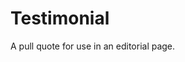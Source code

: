 
<Meta title="Labs|Brand/Molecules/Testimonial" component={Testimonial} />

# Testimonial

<StoryStatus status="ready" />

A pull quote for use in an editorial page.

<Preview withSource="open" className="dark">
  <Story name="Testimonial">
    <Testimonial
      testimonial={{
        firstName: text('First Name', 'Lacey'),
        lastName: text('Last Name', 'Bathala'),
        company: text('Company', 'Microsoft'),
        quote: text(
          'Short Quote',
          'Coding aint rocket science, it’s just falsely intimidating.'
        ),
        imageUrl: text(
          'Image URL',
          'https://content.codecademy.com/courses/free/boba.svg'
        ),
      }}
      size={select('size', ['small', 'medium', 'large'], 'small')}
      theme={select(
        'theme',
        [VisualTheme.DarkMode, VisualTheme.LightMode],
        VisualTheme.DarkMode
      )}
    />
  </Story>
</Preview>

<Props story="Testimonial" of={Testimonial} />

<Preview className="dark" columns={1}>
  <Story name="Medium">
    <Testimonial
      testimonial={{
        firstName: 'Lacey',
        lastName: 'Bathala',
        company: 'Microsoft',
        quote: 'Coding aint rocket science, it’s just falsely intimidating.',
        imageUrl: 'https://content.codecademy.com/courses/free/boba.svg',
      }}
      size="medium"
      theme={VisualTheme.DarkMode}
    />
  </Story>
  <Story name="Large">
    <Testimonial
      testimonial={{
        firstName: 'Lacey',
        lastName: 'Bathala',
        company: 'Microsoft',
        quote: 'Coding aint rocket science, it’s just falsely intimidating.',
        imageUrl: 'https://content.codecademy.com/courses/free/boba.svg',
      }}
      size="large"
      theme={VisualTheme.DarkMode}
    />
  </Story>
  <Story name="No Avatar">
    <Testimonial
      testimonial={{
        firstName: 'Lacey',
        lastName: 'Bathala',
        company: 'Microsoft',
        quote: 'Coding aint rocket science, it’s just falsely intimidating.',
      }}
      size="large"
      theme={VisualTheme.DarkMode}
    />
  </Story>
  <Story name="Light Theme">
    <Testimonial
      testimonial={{
        firstName: 'Lacey',
        lastName: 'Bathala',
        company: 'Microsoft',
        quote: 'Coding aint rocket science, it’s just falsely intimidating.',
        imageUrl: 'https://content.codecademy.com/courses/free/boba.svg',
      }}
      size="small"
      theme={VisualTheme.Light}
    />
  </Story>
</Preview>

